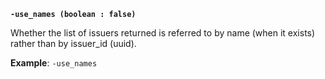 <a id="pki-arg-use_names" />

**`-use_names (boolean : false)`**

Whether the list of issuers returned is referred to by name (when it
exists) rather than by issuer_id (uuid).

**Example**: `-use_names`